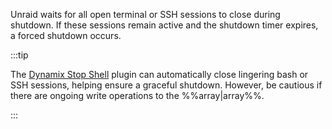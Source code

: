Unraid waits for all open terminal or SSH sessions to close during shutdown. If these sessions remain active and the shutdown timer expires, a forced shutdown occurs.

:::tip

The [Dynamix Stop Shell](https://unraid.net/community/apps/c/tools-system/p2?srsltid=AfmBOoqBXyDNfHxRDCL7Fv9Gcfz8-8CdHmiJSX16PRZpZLLzgQtw2mVk#:~:text=the%20given%20interval.-,Dynamix%20Stop%20Shell,-Dynamix%20Repository) plugin can automatically close lingering bash or SSH sessions, helping ensure a graceful shutdown. However, be cautious if there are ongoing write operations to the %%array|array%%.

:::
